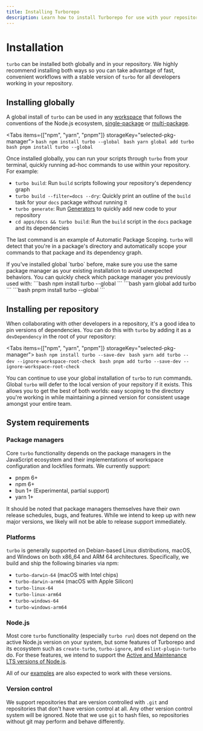 ```yaml
---
title: Installing Turborepo
description: Learn how to install Turborepo for use with your repository
---
```



# Installation

`turbo` can be installed both globally and in your repository. We highly recommend installing both ways so you can take advantage of fast, convenient workflows with a stable version of `turbo` for all developers working in your repository.

## Installing globally

A global install of `turbo` can be used in any [workspace](https://vercel.com/docs/vercel-platform/glossary#workspace) that follows the conventions of the Node.js ecosystem, [single-package](https://vercel.com/docs/vercel-platform/glossary#single-package-workspace) or [multi-package](https://vercel.com/docs/vercel-platform/glossary#multi-package-workspace).

<Tabs items={["npm", "yarn", "pnpm"]} storageKey="selected-pkg-manager">
  <Tab>```bash npm install turbo --global ```</Tab>
  <Tab>```bash yarn global add turbo ```</Tab>
  <Tab>```bash pnpm install turbo --global ```</Tab>
</Tabs>

Once installed globally, you can run your scripts through `turbo` from your terminal, quickly running ad-hoc commands to use within your repository. For example:

- `turbo build`: Run `build` scripts following your repository's dependency graph
- `turbo build --filter=docs --dry`: Quickly print an outline of the `build` task for your `docs` package without running it
- `turbo generate`: Run [Generators](/TODO-LINK) to quickly add new code to your repository
- `cd apps/docs && turbo build`: Run the `build` script in the `docs` package and its dependencies

The last command is an example of Automatic Package Scoping. `turbo` will detect that you're in a package's directory and automatically scope your commands to that package and its dependency graph.

<Callout type="error">
  If you've installed global `turbo` before, make sure you use the same package
  manager as your existing installation to avoid unexpected behaviors. You can
  quickly check which package manager you previously used with:
  <Tabs items={["npm", "yarn", "pnpm"]} storageKey="selected-pkg-manager">
    <Tab>```bash npm install turbo --global ```</Tab>
    <Tab>```bash yarn global add turbo ```</Tab>
    <Tab>```bash pnpm install turbo --global ```</Tab>
  </Tabs>
</Callout>

## Installing per repository

When collaborating with other developers in a repository, it's a good idea to pin versions of dependencies. You can do this with `turbo` by adding it as a `devDependency` in the root of your repository:

<Tabs items={["npm", "yarn", "pnpm"]} storageKey="selected-pkg-manager">
  <Tab>```bash npm install turbo --save-dev ```</Tab>
  <Tab>```bash yarn add turbo --dev --ignore-workspace-root-check ```</Tab>
  <Tab>```bash pnpm add turbo --save-dev --ignore-workspace-root-check ```</Tab>
</Tabs>

You can continue to use your global installation of `turbo` to run commands. Global `turbo` will defer to the local version of your repsitory if it exists. This allows you to get the best of both worlds: easy scoping to the directory you're working in while maintaining a pinned version for consistent usage amongst your entire team.

## System requirements

### Package managers

Core `turbo` functionality depends on the package managers in the JavaScript ecosystem and their implementations of workspace configuration and
lockfiles formats. We currently support:

- pnpm 6+
- npm 6+
- bun 1+ (Experimental, partial support)
- yarn 1+

It should be noted that package managers themselves have their own release
schedules, bugs, and features. While we intend to keep up with new major
versions, we likely will not be able to release support immediately.

### Platforms

`turbo` is generally supported on Debian-based Linux distributions, macOS, and
Windows on both x86_64 and ARM 64 architectures. Specifically, we build and ship
the following binaries via npm:

- `turbo-darwin-64` (macOS with Intel chips)
- `turbo-darwin-arm64` (macOS with Apple Silicon)
- `turbo-linux-64`
- `turbo-linux-arm64`
- `turbo-windows-64`
- `turbo-windows-arm64`

### Node.js

Most core `turbo` functionality (especially `turbo run`) does not depend on the
active Node.js version on your system, but some features of Turborepo and its ecosystem
such as `create-turbo`, `turbo-ignore`, and `eslint-plugin-turbo` do. For these features,
we intend to support the [Active and Maintenance LTS versions of Node.js](https://nodejs.org/en/about/previous-releases).

All of our [examples](/repo/docs/getting-started/from-example) are also expected to
work with these versions.

### Version control

We support repositories that are version controlled with `.git` and repositories that don't have
version control at all. Any other version control system will be ignored. Note that we use `git`
to hash files, so repositories without git may perform and behave differently.
